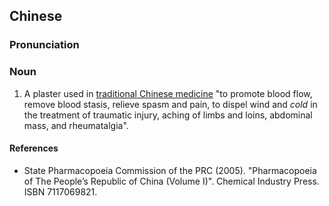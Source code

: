 {{also|少林风湿跌打膏}}
==Chinese==
{{zh-forms|s=少林风湿跌打膏|t2=少林風溼跌打膏|type=2221}}

===Pronunciation===
{{zh-pron
|m=shàolín fēngshī 跌dǎ gāo
|c=siu3 lam4 fung1 sap1 tit3 daa2 gou1,siu3 lam4 fung1 sap1 dit3 daa2 gou1
|cat=n
}}

===Noun===
{{zh-noun}}

# A plaster used in [[traditional Chinese medicine]] "to promote blood flow, remove blood stasis, relieve spasm and pain, to dispel wind and ''cold'' in the treatment of traumatic injury, aching of limbs and loins, abdominal mass, and rheumatalgia".

====References====
* State Pharmacopoeia Commission of the PRC (2005). "Pharmacopoeia of The People’s Republic of China (Volume I)". Chemical Industry Press. ISBN 7117069821.